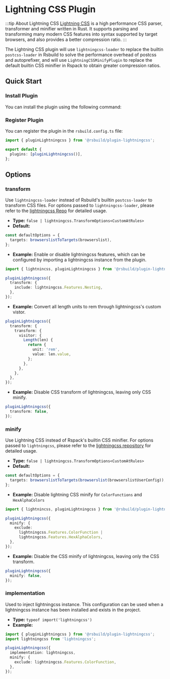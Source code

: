 # Lightning CSS Plugin


<SourceCode href="https://github.com/web-infra-dev/rsbuild/tree/main/packages/plugin-lightningcss" />

:::tip About Lightning CSS
[Lightning CSS](https://lightningcss.dev) is a high performance CSS parser, transformer and minifier written in Rust. It supports parsing and transforming many modern CSS features into syntax supported by target browsers, and also provides a better compression ratio.
:::

The Lightning CSS plugin will use `lightningcss-loader` to replace the builtin `postcss-loader` in Rsbuild to solve the performance overhead of postcss and autoprefixer, and will use `LightningCSSMinifyPlugin` to replace the default builtin CSS minifier in Rspack to obtain greater compression ratios.

## Quick Start

### Install Plugin

You can install the plugin using the following command:


<PackageManagerTabs command="add @rsbuild/plugin-lightningcss -D" />

### Register Plugin

You can register the plugin in the `rsbuild.config.ts` file:

```ts title="rsbuild.config.ts"
import { pluginLightningcss } from '@rsbuild/plugin-lightningcss';

export default {
  plugins: [pluginLightningcss()],
};
```

## Options

### transform

Use `lightningcss-loader` instead of Rsbuild's builtin `postcss-loader` to transform CSS files. For options passed to `lightningcss-loader`, please refer to the [lightningcss Repo](https://github.com/parcel-bundler/lightningcss/blob/master/node/index.d.ts) for detailed usage.

- **Type:** `false | lightningcss.TransformOptions<CustomAtRules>`
- **Default:**

```ts
const defaultOptions = {
  targets: browserslistToTargets(browserslist),
};
```

- **Example:** Enable or disable lightningcss features, which can be configured by importing a lightningcss instance from the plugin.

```ts
import { lightnincss, pluginLightningcss } from '@rsbuild/plugin-lightningcss';

pluginLightningcss({
  transform: {
    include: lightningcss.Features.Nesting,
  },
});
```

- **Example:** Convert all length units to rem through lightningcss's custom vistor.

```ts
pluginLightningcss({
  transform: {
    transform: {
      visitor: {
        Length(len) {
          return {
            unit: 'rem',
            value: len.value,
          };
        },
      },
    },
  },
});
```

- **Example:** Disable CSS transform of lightningcss, leaving only CSS minify.

```ts
pluginLightningcss({
  transform: false,
});
```

### minify

Use Lightning CSS instead of Rspack's builtin CSS minifier. For options passed to `lightningcss`, please refer to the [lightningcss repository](https://github.com/parcel-bundler/lightningcss/blob/master/node/index.d.ts) for detailed usage.

- **Type:** `false | lightningcss.TransformOptions<CustomAtRules>`
- **Default:**

```ts
const defaultOptions = {
  targets: browserslistToTargets(browserslist(browserslistUserConfig)),
};
```

- **Example:** Disable lightning CSS minify for `ColorFunctions` and `HexAlphaColors`

```ts
import { lightnincss, pluginLightningcss } from '@rsbuild/plugin-lightningcss';

pluginLightningcss({
  minify: {
    exclude:
      lightningcss.Features.ColorFunction |
      lightningcss.Features.HexAlphaColors,
  },
});
```

- **Example:** Disable the CSS minify of lightningcss, leaving only the CSS transform.

```ts
pluginLightningcss({
  minify: false,
});
```

### implementation

Used to inject lightningcss instance. This configuration can be used when a lightningcss instance has been installed and exists in the project.

- **Type:** `typeof import('lightningcss')`
- **Example:**

```ts
import { pluginLightningcss } from '@rsbuild/plugin-lightningcss';
import lightningcss from 'lightningcss';

pluginLightningcss({
  implementation: lightningcss,
  minify: {
    exclude: lightningcss.Features.ColorFunction,
  },
});
```
